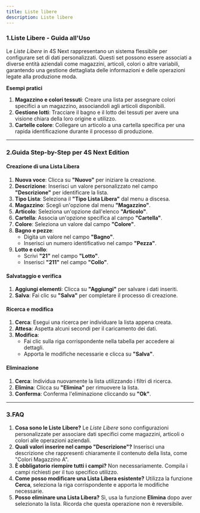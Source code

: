 ```yaml
---
title: Liste libere
description: Liste libere
---
```


### &#x20;1.**Liste Libere - Guida all'Uso**

Le *Liste Libere* in 4S Next rappresentano un sistema flessibile per configurare set di dati personalizzati. Questi set possono essere associati a diverse entità aziendali come magazzini, articoli, colori o altre variabili, garantendo una gestione dettagliata delle informazioni e delle operazioni legate alla produzione moda.

**Esempi pratici**

1. **Magazzino e colori tessuti**: Creare una lista per assegnare colori specifici a un magazzino, associandoli agli articoli disponibili.
2. **Gestione lotti**: Tracciare il bagno e il lotto dei tessuti per avere una visione chiara della loro origine e utilizzo.
3. **Cartelle colore**: Collegare un articolo a una cartella specifica per una rapida identificazione durante il processo di produzione.

***

### 2.**Guida Step-by-Step per 4S Next Edition**

#### Creazione di una Lista Libera

1. **Nuova voce**: Clicca su **"Nuovo"** per iniziare la creazione.
2. **Descrizione**: Inserisci un valore personalizzato nel campo **"Descrizione"** per identificare la lista.
3. **Tipo Lista**: Seleziona il **"Tipo Lista Libera"** dal menu a discesa.
4. **Magazzino**: Scegli un'opzione dal menu **"Magazzino"**.
5. **Articolo**: Seleziona un'opzione dall'elenco **"Articolo"**.
6. **Cartella**: Associa un'opzione specifica al campo **"Cartella"**.
7. **Colore**: Seleziona un valore dal campo **"Colore"**.
8. **Bagno e pezze**:
   * Digita un valore nel campo **"Bagno"**.
   * Inserisci un numero identificativo nel campo **"Pezza"**.
9. **Lotto e collo**:
   * Scrivi **"21"** nel campo **"Lotto"**.
   * Inserisci **"211"** nel campo **"Collo"**.

#### Salvataggio e verifica

1. **Aggiungi elementi**: Clicca su **"Aggiungi"** per salvare i dati inseriti.
2. **Salva**: Fai clic su **"Salva"** per completare il processo di creazione.

#### Ricerca e modifica

1. **Cerca**: Esegui una ricerca per individuare la lista appena creata.
2. **Attesa**: Aspetta alcuni secondi per il caricamento dei dati.
3. **Modifica**:
   * Fai clic sulla riga corrispondente nella tabella per accedere ai dettagli.
   * Apporta le modifiche necessarie e clicca su **"Salva"**.

#### Eliminazione

1. **Cerca**: Individua nuovamente la lista utilizzando i filtri di ricerca.
2. **Elimina**: Clicca su **"Elimina"** per rimuovere la lista.
3. **Conferma**: Conferma l'eliminazione cliccando su **"Ok"**.

***

### 3.**FAQ**

1. **Cosa sono le Liste Libere?**
   Le *Liste Libere* sono configurazioni personalizzate per associare dati specifici come magazzini, articoli o colori alle operazioni aziendali.
2. **Quali valori inserire nel campo "Descrizione"?**
   Inserisci una descrizione che rappresenti chiaramente il contenuto della lista, come "Colori Magazzino A".
3. **È obbligatorio riempire tutti i campi?**
   Non necessariamente. Compila i campi richiesti per il tuo specifico utilizzo.
4. **Come posso modificare una Lista Libera esistente?**
   Utilizza la funzione **Cerca**, seleziona la riga corrispondente e apporta le modifiche necessarie.
5. **Posso eliminare una Lista Libera?**
   Sì, usa la funzione **Elimina** dopo aver selezionato la lista. Ricorda che questa operazione non è reversibile.